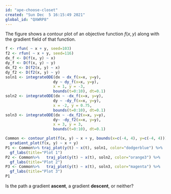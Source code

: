 ```yaml
---
id: "ape-choose-closet"
created: "Sun Dec  5 16:15:49 2021"
global_id: "QXWRP8"
---
```



The figure shows a contour plot of an objective function $f(x,y)$ along with the gradient field of that function. 

```r
f <- rfun( ~ x + y, seed=103)
f2 <- rfun( ~ x + y, seed=116)
dx_f <- D(f(x, y) ~ x)
dy_f <- D(f(x, y) ~ y)
dx_f2 <- D(f2(x, y) ~ x)
dy_f2 <- D(f2(x, y) ~ y)
soln1 <- integrateODE(dx ~ dx_f(x=x, y=y), 
                     dy ~ dy_f(x=x, y=y), 
                     x = 1, y = -3,
                     bounds(t=0:10), dt=0.1)
soln2 <- integrateODE(dx ~ -dx_f(x=x, y=y), 
                     dy ~ -dy_f(x=x, y=y), 
                     x = -2, y = 0.75,
                     bounds(t=0:10), dt=0.1)
soln3 <- integrateODE(dx ~ -dx_f2(x=x, y=y), 
                     dy~ -dy_f2(x=x, y=y), 
                     x = 3, y = 3,
                     bounds(t=0:10), dt=0.1)

Common <- contour_plot(f(x, y) ~ x + y, bounds(x=c(-4, 4), y=c(-4, 4))) %>%
  gradient_plot(f(x, y) ~ x + y) 
P1 <- Common%>% traj_plot(y(t) ~ x(t), soln1, color="dodgerblue") %>%
  gf_labs(title="Plot 1")
P2 <- Common%>%   traj_plot(y(t) ~ x(t), soln2, color="orange3") %>%
  gf_labs(title="Plot 2")
P3 <- Common%>%   traj_plot(y(t) ~ x(t), soln3, color="magenta") %>%
  gf_labs(title="Plot 3")
P1
```

Is the path a  gradient **ascent**, a gradient **descent**, or neither?


